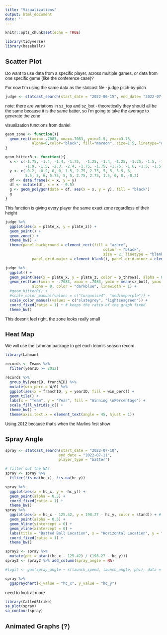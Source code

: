 ```yaml
---
title: "Visualizations"
output: html_document
date: ''
---
```


<link rel="preconnect" href="https://fonts.googleapis.com">
<link rel="preconnect" href="https://fonts.gstatic.com" crossorigin>
<link href="https://fonts.googleapis.com/css2?family=Open+Sans:wght@300&family=Source+Sans+Pro&display=swap" rel="stylesheet">
<style>

body{
font-family: 'Source Sans Pro', sans-serif;
}

</style>

```r
knitr::opts_chunk$set(echo = TRUE)
```

```r
library(tidyverse)
library(baseballr)
```


## Scatter Plot

Do want to use data from a specific player, across multiple games, or data from one specific game (like the conference case)?

For now I'm using the same data as the statcast file - judge pitch-by-pitch
```r
judge <- statcast_search(start_date = "2022-06-15", end_date= "2022-07-15", playerid = 592450)
```
note: there are variations in sz_top and sz_bot - theoretically they should all be the same because it is the same batter, so I'm going to take the average to generate the zone


visualization functions from daniel:

```r
geom_zone <- function(){
  geom_rect(xmin=-.7083, xmax=.7083, ymin=1.5, ymax=3.75,
            alpha=0,color="black", fill="maroon", size=1.5, linetype="dotted")
}

geom_hitterR <- function(){
  x <- c(-1.75, -1.4, -1.4, -1.75,  -1.25, -1.4, -1.25, -1.25, -1.5, -1.1, -1.5,
         -1.9, -1.5, -2.3, -2.4, -1.75, -1.75, -1.75, -1.6, -1.5, -1.5, -1.75, -1.75)
  y <- c(-0.2, -0.2, 0, 0, 1.5, 2.75, 2.75, 5, 5, 5.5, 6,
         5.5, 5, 6, 5.75, 5, 5, 2.75, 2.75, 1.5, 0, 0, -0.2)
  df <- data.frame(x = x, y = y)
  df <- mutate(df, x = x - 0.5)
  g <- geom_polygon(data = df, aes(x = x, y = y), fill = "black")
  g
}
```
This function is giving every player the same exact zone regardless of their height


```r
judge %>% 
  ggplot(aes(x = plate_x, y = plate_z)) +
  geom_point() +
  geom_zone() +
  theme_bw() +
  theme(panel.background = element_rect(fill = "azure",
                                            colour = "black",
                                            size = 2, linetype = "blank"),
            panel.grid.major = element_blank(), panel.grid.minor = element_blank()) 

```

```r
judge %>% 
  ggplot() +
  geom_point(aes(x = plate_x, y = plate_z, color = p_throws), alpha = 0.5) +
  geom_rect(aes(xmin = -.7083, xmax = .7083, ymin = mean(sz_bot), ymax = mean(sz_top)),
            alpha = 0, color = "darkblue", linewidth = 1) +
  #geom_hitterR() +
  #scale_color_manual(values = c("turquoise4", "mediumpurple")) +
  scale_color_manual(values = c("slategrey", "lightseagreen")) +
  coord_fixed(ratio = 1) + # keeps the ratio of the graph fixed
  theme_bw()
```

This doesn't feel right, the zone looks really small

## Heat Map

We will use the Lahman package to get each team's season record.

```r
library(Lahman)
```

```r
records <- Teams %>% 
  filter(yearID >= 2012)

records %>% 
  group_by(yearID, franchID) %>% 
  mutate(win_perc = W/G) %>% 
  ggplot(aes(x = franchID, y = yearID, fill = win_perc)) +
  geom_tile() +
  labs(x = "Team", y = "Year", fill = "Winning \nPercentage") +
  scale_fill_viridis_c() +
  theme_bw() +
  theme(axis.text.x = element_text(angle = 45, hjust = 1))
```

Using 2012 because that's when the Marlins first show

## Spray Angle

```r
spray <- statcast_search(start_date = "2022-07-10",
                        end_date = "2022-07-11",
                        player_type = "batter")

# filter out the NAs
spray <- spray %>% 
  filter(!is.na(hc_x), !is.na(hc_y))
```

```r
spray %>% 
  ggplot(aes(x = hc_x, y = -hc_y)) +
  geom_point(alpha = 0.5) +
  coord_fixed(ratio = 1) +
  theme_bw() 
spray %>% 
  ggplot(aes(x = hc_x - 125.42, y = 198.27 - hc_y, color = stand)) + # look at the axis to see the difference
  geom_point(alpha = 0.5) +
  geom_hline(yintercept = 0) +
  geom_vline(xintercept = 0) +
  labs(title = "Batted Ball Location", x = "Horizontal Location", y = "Vertical Location") +
  coord_fixed(ratio = 1) +
  theme_bw() 
```

```r
spray2 <- spray %>% 
  mutate(phi = atan((hc_x - 125.42) / (198.27 - hc_y)))
spray2 <- spray2 %>% add_column(spray_angle = NA)

#logit <- gam(spray_angle ~ s(launch_speed, launch_angle, phi), data = spray2)
```



```r
spray %>% 
  ggspraychart(x_value = "hc_x", y_value = "hc_y")
```

need to look at more


```r
library(CalledStrike)
sa_plot(spray)
sa_contour(spray)
```


## Animated Graphs (?)




